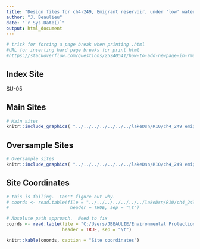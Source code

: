 ```yaml
---
title: "Design files for ch4-249, Emigrant reservoir, under 'low' water levels"
author: "J. Beaulieu"
date: "`r Sys.Date()`"
output: html_document
---
```


```r
# trick for forcing a page break when printing .html
#URL for inserting hard page breaks for print html
#https://stackoverflow.com/questions/25240541/how-to-add-newpage-in-rmarkdown-in-a-smart-way
```

## Index Site
SU-05

## Main Sites
```r
# Main sites
knitr::include_graphics( "../../../../../../../lakeDsn/R10/ch4_249 emigrant/ch4_249_low/249_lowMain.png")
```
<P style="page-break-before: always">
  
  

## Oversample Sites
```r
# Oversample sites
knitr::include_graphics( "../../../../../../../lakeDsn/R10/ch4_249 emigrant/ch4_249_low/249_lowOver.png")
```

<P style="page-break-before: always">
## Site Coordinates
```r
# this is failing.  Can't figure out why.
# coords <- read.table(file = "../../../../../../../lakeDsn/R10/ch4_249 emigrant/ch4_249_low/ch4_249_lowSites.txt",
#                       header = TRUE, sep = "\t")

# Absolute path approach.  Need to fix
coords <- read.table(file = "C:/Users/JBEAULIE/Environmental Protection Agency (EPA)/SuRGE Survey of Reservoir Greenhouse gas Emissions - Documents/lakeDsn/R10/ch4_249 emigrant/ch4_249_low/ch4_249_lowSites.txt",
                     header = TRUE, sep = "\t")

knitr::kable(coords, caption = "Site coordinates")
```
